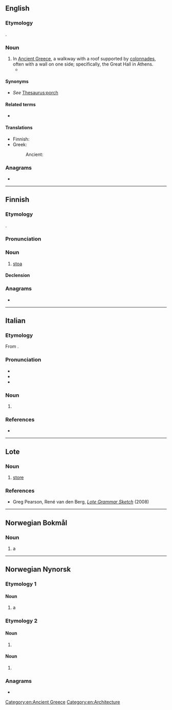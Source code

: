 {{also|støa}}
==English==
{{wikipedia}}

===Etymology===
{{root|en|ine-pro|*steh₂-}}
{{lbor|en|grc|στοά}}.

===Noun===
{{en-noun|stoae|stoæ|stoai|s}}

# In [[Ancient Greece]], a walkway with a roof supported by [[colonnade]]s, often with a wall on one side; specifically, the Great Hall in Athens.
#* {{quote-book|en|year=1990|author=Camille Paglia|authorlink=Camille Paglia|title={{w|Sexual Personae: Art and Decadence from Nefertiti to Emily Dickinson}}|passage=They could not vote, attend the theater, or walk in the '''stoa''' talking philosophy.}}

====Synonyms====
* ''See'' [[Thesaurus:porch]]

====Related terms====
* {{l|en|stoic}}

====Translations====
{{trans-top}}
* Finnish: {{t+|fi|stoa}}
* Greek:
*: Ancient: {{t|grc|στοά|f}}
{{trans-mid}}
{{trans-bottom}}

===Anagrams===
* {{anagrams|en|a=aost|OTAs|SOTA|Sato|Sota|Taos|Tsao|as to|oast|oats|taos|toas|tosa}}

[[Category:en:Ancient Greece]]
[[Category:en:Architecture]]

----

==Finnish==

===Etymology===
{{root|fi|ine-pro|*steh₂-}}
{{lbor|fi|grc|στοά}}.

===Pronunciation===
{{fi-pronunciation}}

===Noun===
{{fi-noun}}

# {{lb|fi|architecture}} [[#English|stoa]]

====Declension====
{{fi-decl-koira|sto|||a}}

===Anagrams===
* {{anagrams|fi|a=aost|Atso|osat|osta|otsa|sato|sota|taos|taso|tosa}}

----

==Italian==

===Etymology===
From {{bor|it|grc|στοά}}.

===Pronunciation===
* {{it-IPA|stòa}}
* {{rhymes|it|ɔa}}
* {{hyph|it|stòa}}

===Noun===
{{it-noun|f}}

# {{lb|it|Ancient Greek}} {{l|en|stoa}}

===References===
* {{R:it:Trec}}

----

==Lote==

===Noun===
{{head|uvl|noun}}

# [[store]]

===References===
* Greg Pearson, René van den Berg, ''[https://web.archive.org/web/20180625141638/http://www-01.sil.org/pacific/png/pubs/928474523806/Lote_grammar_sketch.pdf#page=81 Lote Grammar Sketch]'' (2008)

----

==Norwegian Bokmål==

===Noun===
{{nb-noun-m1}}

# a {{l|en|stoa}}

----

==Norwegian Nynorsk==

===Etymology 1===

====Noun====
{{nn-noun-m2}}

# a {{l|en|stoa}}

===Etymology 2===
{{nonlemma}}

====Noun====
{{nn-noun-form|f}}

# {{infl of|nn|sto||def|s}}

====Noun====
{{nn-noun-form|n}}

# {{infl of|nn|sto||def|p}}

===Anagrams===
* {{anagrams|nn|a=aost|osta|sota|tosa}}